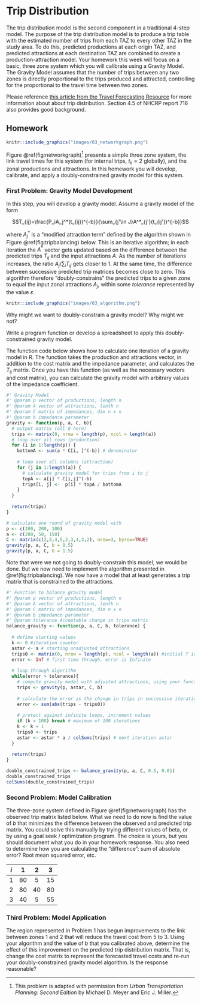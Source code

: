 # Trip Distribution {#chap-distribution}

The trip distribution model is the second component in a traditional 4-step
model. The purpose of the trip distribution model is to produce a trip table
with the estimated number of trips from each TAZ to every other TAZ in the study
area. To do this, predicted productions at each origin TAZ, and predicted
attractions at each destination TAZ are combined to create a
production-attraction model. Your homework this week will focus on a basic,
three zone system which you will calibrate using a Gravity Model. The Gravity
Model assumes that the number of trips between any two zones is directly
proportional to the trips produced and attracted, controlling for the
proportional to the travel time between two zones.


Please reference [this article from the Travel Forecasting Resource](https://tfresource.org/topics/Trip_distribution.html)
for more information about  about trip distribution. Section 4.5 of NHCRP report
716 also provides good background.

## Homework {-#hw-distribution}
```r
knitr::include_graphics("images/03_networkgraph.png")
```

Figure \@ref(fig:networkgraph)^[This problem is adapted with permission from 
*Urban Transportation Planning: Second Edition* by Michael D. Meyer and 
Eric J. Miller.] 
presents a simple three zone system, the link travel times for this system (for
internal trips, $t_{ii}=2$ globally), and the zonal productions and attractions.
In this homework you will develop, calibrate, and apply a doubly-constrained
gravity model for this system.


### First Problem: Gravity Model Development {-}
In this step, you will develop a gravity model. Assume a gravity model of the
form

$$T_{ij}=\frac{P_iA_j^*(t_{ij})^{-b}}{\sum_{j'\in J}A^*_{j'}(t_{ij'})^{-b}}$$

where $A_j^*$ is a "modified attraction term" defined by the algorithm shown in
Figure \@ref(fig:tripbalancing) below. This is an 
iterative algorithm; in each iteration the $A^*$ vector gets updated based
on the difference between the predicted trips $T_{ij}$ and the input attractions
$A$. As the number of iterations increases, the ratio $A_j / \sum_i T_{ij}$ gets
closer to 1. At the same time, the difference between successive predicted trip
matrices becomes close to zero. This algorithm therefore
"doubly-constrains" the predicted trips to a given zone to equal the input zonal
attractions $A_j$, within some *tolerance* represented by the value $\varepsilon$.

```r
knitr::include_graphics("images/03_algorithm.png")
```

::::{.rmdthink}
Why might we want to doubly-constrain a gravity model? Why might we not?
::::

Write a program function or develop a spreadsheet to apply this
doubly-constrained gravity model.

The function code below shows how to calculate one iteration of a gravity model in R.
The function takes the production and attractions vector, in addition to the
cost matrix and the impedance parameter, and calculates the $T_{ij}$ matrix.
Once you have this function (as well as the necessary vectors and cost matrix),
you can calculate the gravity model with arbitrary values of the impedance
coefficient.

```r
#' Gravity Model
#' @param p vector of productions, length n
#' @param A vector of attractions, lenth n
#' @param C matrix of impedances, dim n x n
#' @param b impedance parameter
gravity <- function(p, a, C, b){
  # output matrix (all 0 here)
  trips <- matrix(0, nrow = length(p), ncol = length(a)) 
  # loop over all rows (production)
  for (i in 1:length(p)) {
    bottomA <- sum(a * C[i, ]^(-b)) # denominator
    
    # loop over all columns (attraction)
    for (j in 1:length(a)) {
      # calculate gravity model for trips from i to j
      topA <- a[j] * C[i,j]^(-b)
      trips[i, j] <-  p[i] * topA / bottomA
    }
  }
  
  return(trips)
}

# calculate one round of gravity model with 
p <- c(100, 200, 100)
a <- c(200, 50, 150)
C <- matrix(c(2,5,4,5,2,3,4,3,2), nrow=3, byrow=TRUE)
gravity(p, a, C, b = 0.5)
gravity(p, a, C, b = 1.5)
```

Note that were we not going to doubly-constrain this model, we would be done. But
we now need to implement the algorithm presented in \@ref(fig:tripbalancing).
We now have a model that at least generates a trip matrix that is constrained
to the attractions.

```r
#' Function to balance gravity model
#' @param p vector of productions, length n
#' @param A vector of attractions, lenth n
#' @param C matrix of impedances, dim n x n
#' @param b impedance parameter
#' @param tolerance Acceptable change in trips matrix
balance_gravity <- function(p, a, C, b, tolerance) {
  
  # define starting values
  k <- 0 #iteration counter
  astar <- a # starting unadjusted attractions
  trips0 <- matrix(0, nrow = length(p), ncol = length(a)) #initial T is 0's
  error <- Inf # first time through, error is Infinite
   
  # loop through algorithm
  while(error > tolerance){
    # compute gravity model with adjusted attractions, using your function
    trips <- gravity(p, astar, C, b) 
    
    # calculate the error as the change in trips in successive iterations
    error <- sum(abs(trips - trips0))
    
    # protect against infinite loops, increment values
    if (k > 100) break # maximum of 100 iterations
    k <- k + 1
    trips0 <- trips
    astar <- astar * a / colSums(trips) # next iteration astar
  }
  
  return(trips)
}

double_constrained_trips <- balance_gravity(p, a, C, 0.5, 0.01)
double_constrained_trips
colSums(double_constrained_trips)
```



### Second Problem: Model Calibration {-}

The three-zone system defined in Figure \@ref(fig:networkgraph) has the observed
trip matrix listed below. What we need to do now is find the value of $b$ that 
minimizes the difference between the observed and predicted trip matrix.
You could solve this manually by trying different values of beta, or by using a
goal seek / optimization program. The choice is yours, but you should document
what you do in your homework response. You also need to determine how you are
calculating the "difference": sum of absolute error? Root mean squared error, etc.


| $i$ |  1 |  2 |  3 |
|-----|:--:|:--:|:--:|
| 1   | 80 |  5 | 15 |
| 2   | 80 | 40 | 80 |
| 3   | 40 |  5 | 55 |


### Third Problem: Model Application {-}

The region represented in Problem 1 has begun improvements to the
link between zones 1 and 2 that will reduce the travel cost from 5 to 3. Using
your algorithm and the value of $b$ that you calibrated above, determine the
effect of this improvement on the predicted trip distribution matrix. That is,
change the cost matrix to represent the forecasted travel costs and re-run your
doubly-constrained gravity model algorithm. Is the response reasonable?

